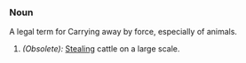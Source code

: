 ===Noun===
A legal term for Carrying away by force, especially of animals.
#''(Obsolete):'' [[Stealing]] cattle on a large scale.